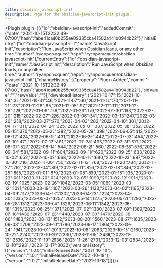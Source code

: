 ---
title: obsidian-javascript-init
description: Page for the obsidian-javascript-init plugin.
---


<Plugin plugin={({"id":"obsidian-javascript-init","addedCommit":{"date":"2021-10-15T22:32:49-07:00","hash":"abe41cad0b255e609335cba41502a441b094db22"},"initialEntry":{"id":"obsidian-javascript-init","name":"JavaScript Init","description":"Run JavaScript when Obsidian loads, or any other time.","author":"ryanpcmcquen","repo":"ryanpcmcquen/obsidian-javascript-init"},"currentEntry":{"id":"obsidian-javascript-init","name":"JavaScript Init","description":"Run JavaScript when Obsidian loads, or any other time.","author":"ryanpcmcquen","repo":"ryanpcmcquen/obsidian-javascript-init"},"changeHistory":[{"property":"Plugin Added","commit":{"date":"2021-10-15T22:32:49-07:00","hash":"abe41cad0b255e609335cba41502a441b094db22"},"oldValue":"","newValue":""}],"downloadHistory":{"2021-10-17":15,"2021-10-24":33,"2021-10-31":46,"2021-11-07":60,"2021-11-14":70,"2021-11-21":73,"2021-11-28":85,"2021-12-05":97,"2021-12-12":111,"2021-12-26":129,"2022-01-09":159,"2022-01-23":179,"2022-01-30":193,"2022-02-20":218,"2022-02-27":226,"2022-03-06":241,"2022-03-13":247,"2022-03-20":258,"2022-03-27":270,"2022-04-03":283,"2022-04-10":301,"2022-04-17":311,"2022-04-24":325,"2022-05-01":337,"2022-05-08":352,"2022-05-15":370,"2022-05-22":382,"2022-05-29":398,"2022-06-05":413,"2022-06-12":424,"2022-06-19":431,"2022-06-26":442,"2022-07-03":454,"2022-07-10":471,"2022-07-17":481,"2022-07-24":495,"2022-07-31":512,"2022-08-07":527,"2022-08-14":544,"2022-08-21":560,"2022-08-28":576,"2022-09-04":581,"2022-09-11":604,"2022-09-18":620,"2022-09-25":633,"2022-10-02":652,"2022-10-09":668,"2022-10-16":680,"2022-10-23":697,"2022-10-30":716,"2022-11-06":750,"2022-11-13":768,"2022-11-20":784,"2022-11-27":792,"2022-12-04":819,"2022-12-11":826,"2022-12-18":846,"2022-12-25":865,"2023-01-01":879,"2023-01-08":899,"2023-01-15":935,"2023-01-22":961,"2023-01-29":984,"2023-02-05":1003,"2023-02-12":1014,"2023-02-19":1025,"2023-02-26":1042,"2023-03-05":1069,"2023-03-12":1091,"2023-03-19":1107,"2023-03-26":1133,"2023-04-02":1165,"2023-04-09":1177,"2023-04-16":1202,"2023-04-23":1224,"2023-04-30":1235,"2023-05-07":1257,"2023-05-14":1275,"2023-05-21":1293,"2023-05-28":1312,"2023-06-04":1326,"2023-06-11":1342,"2023-06-18":1355,"2023-06-25":1371,"2023-07-02":1380,"2023-07-09":1389,"2023-07-16":1432,"2023-07-23":1448,"2023-07-30":1470,"2023-08-06":1483,"2023-08-13":1512,"2023-08-20":1560,"2023-08-27":1635,"2023-09-03":1708,"2023-09-10":1786,"2023-09-17":1864,"2023-09-24":1941,"2023-10-01":2013,"2023-10-08":2083,"2023-10-15":2160,"2023-10-22":2240,"2023-10-29":2330,"2023-11-05":2436,"2023-11-12":2536,"2023-11-19":2636,"2023-11-26":2731,"2023-12-03":2834,"2023-12-10":2931,"2023-12-17":3032},"versionHistory":[{"version":"1.0.0","initialReleaseDate":"2021-10-18"},{"version":"1.0.1","initialReleaseDate":"2021-10-18"},{"version":"1.0.2","initialReleaseDate":"2021-10-18"}]})}></Plugin>